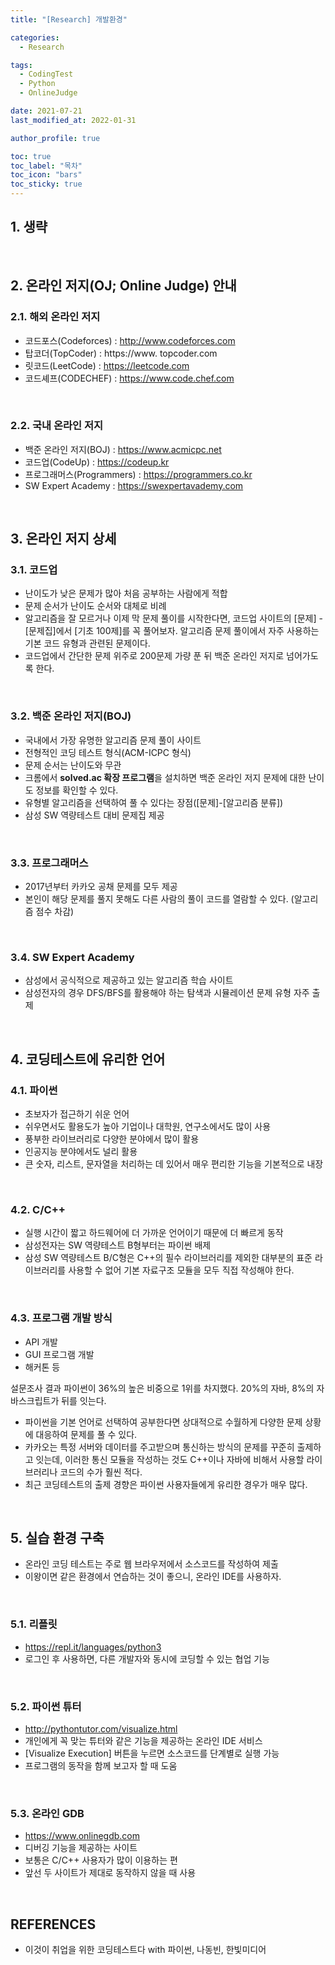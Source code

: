 ```yaml
---
title: "[Research] 개발환경"

categories:
  - Research

tags:
  - CodingTest
  - Python
  - OnlineJudge

date: 2021-07-21
last_modified_at: 2022-01-31

author_profile: true

toc: true
toc_label: "목차"
toc_icon: "bars"
toc_sticky: true
---
```


## 1. 생략

<br />

## 2. 온라인 저지(OJ; Online Judge) 안내

### 2.1. 해외 온라인 저지

- 코드포스(Codeforces) : http://www.codeforces.com
- 탑코더(TopCoder) : https://www. topcoder.com
- 릿코드(LeetCode) : https://leetcode.com
- 코드셰프(CODECHEF) : https://www.code.chef.com

<br />

### 2.2. 국내 온라인 저지

- 백준 온라인 저지(BOJ) : https://www.acmicpc.net
- 코드업(CodeUp) : https://codeup.kr
- 프로그래머스(Programmers) : https://programmers.co.kr
- SW Expert Academy : https://swexpertavademy.com

<br />

## 3. 온라인 저지 상세

### 3.1. 코드업

- 난이도가 낮은 문제가 많아 처음 공부하는 사람에게 적합
- 문제 순서가 난이도 순서와 대체로 비례
- 알고리즘을 잘 모르거나 이제 막 문제 풀이를 시작한다면, 코드업 사이트의
  [문제] - [문제집]에서 [기초 100제]를 꼭 풀어보자. 알고리즘 문제 풀이에서
  자주 사용하는 기본 코드 유형과 관련된 문제이다.
- 코드업에서 간단한 문제 위주로 200문제 가량 푼 뒤 백준 온라인 저지로
  넘어가도록 한다.

<br />

### 3.2. 백준 온라인 저지(BOJ)

- 국내에서 가장 유명한 알고리즘 문제 풀이 사이트
- 전형적인 코딩 테스트 형식(ACM-ICPC 형식)
- 문제 순서는 난이도와 무관
- 크롬에서 **solved.ac 확장 프로그램**을 설치하면 백준 온라인 저지 문제에 대한
  난이도 정보를 확인할 수 있다.
- 유형별 알고리즘을 선택하여 풀 수 있다는 장점([문제]-[알고리즘 분류])
- 삼성 SW 역량테스트 대비 문제집 제공

<br />

### 3.3. 프로그래머스

- 2017년부터 카카오 공채 문제를 모두 제공
- 본인이 해당 문제를 풀지 못해도 다른 사람의 풀이 코드를 열람할 수 있다.
  (알고리즘 점수 차감)

<br />

### 3.4. SW Expert Academy

- 삼성에서 공식적으로 제공하고 있는 알고리즘 학습 사이트
- 삼성전자의 경우 DFS/BFS를 활용해야 하는 탐색과 시뮬레이션 문제 유형
  자주 출제

<br />

## 4. 코딩테스트에 유리한 언어

### 4.1. 파이썬

- 초보자가 접근하기 쉬운 언어
- 쉬우면서도 활용도가 높아 기업이나 대학원, 연구소에서도 많이 사용
- 풍부한 라이브러리로 다양한 분야에서 많이 활용
- 인공지능 분야에서도 널리 활용
- 큰 숫자, 리스트, 문자열을 처리하는 데 있어서 매우 편리한 기능을
  기본적으로 내장

<br />

### 4.2. C/C++

- 실행 시간이 짧고 하드웨어에 더 가까운 언어이기 때문에 더 빠르게 동작
- 삼성전자는 SW 역량테스트 B형부터는 파이썬 배제
- 삼성 SW 역량테스트 B/C형은 C++의 필수 라이브러리를 제외한
  대부분의 표준 라이브러리를 사용할 수 없어 기본 자료구조 모듈을 모두
  직접 작성해야 한다.

<br />

### 4.3. 프로그램 개발 방식

- API 개발
- GUI 프로그램 개발
- 해커톤 등

설문조사 결과 파이썬이 36%의 높은 비중으로 1위를 차지했다. 20%의 자바,
8%의 자바스크립트가 뒤를 잇는다.

- 파이썬을 기본 언어로 선택하여 공부한다면 상대적으로 수월하게 다양한 문제
  상황에 대응하여 문제를 풀 수 있다.
- 카카오는 특정 서버와 데이터를 주고받으며 통신하는 방식의 문제를 꾸준히
  출제하고 잇는데, 이러한 통신 모듈을 작성하는 것도 C++이나 자바에 비해서
  사용할 라이브러리나 코드의 수가 훨씬 적다.
- 최근 코딩테스트의 출제 경향은 파이썬 사용자들에게 유리한 경우가 매우 많다.

<br />

## 5. 실습 환경 구축

- 온라인 코딩 테스트는 주로 웹 브라우저에서 소스코드를 작성하여 제출
- 이왕이면 같은 환경에서 연습하는 것이 좋으니, 온라인 IDE를 사용하자.

<br />

### 5.1. 리플릿

- https://repl.it/languages/python3
- 로그인 후 사용하면, 다른 개발자와 동시에 코딩할 수 있는 협업 기능

<br />

### 5.2. 파이썬 튜터

- http://pythontutor.com/visualize.html
- 개인에게 꼭 맞는 튜터와 같은 기능을 제공하는 온라인 IDE 서비스
- [Visualize Execution] 버튼을 누르면 소스코드를 단계별로 실행 가능
- 프로그램의 동작을 함께 보고자 할 때 도움

<br />

### 5.3. 온라인 GDB

- https://www.onlinegdb.com
- 디버깅 기능을 제공하는 사이트
- 보통은 C/C++ 사용자가 많이 이용하는 편
- 앞선 두 사이트가 제대로 동작하지 않을 때 사용

<br />

## REFERENCES

- 이것이 취업을 위한 코딩테스트다 with 파이썬, 나동빈, 한빛미디어

